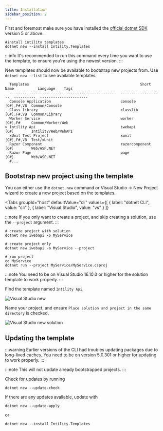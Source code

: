 ```yaml
---
title: Installation
sidebar_position: 2
---
```


First and foremost make sure you have installed the [official dotnet SDK](https://dotnet.microsoft.com/download) version 5 or above.

```shell
#install intility templates
dotnet new --install Intility.Templates
```

:::info
It's recommended to run this command every time you want to use the template,
to ensure you're using the newest version.
:::

New templates should now be available to bootstrap new projects from. Use `dotnet new --list` to see available templates

```
  Templates                                                   Short Name           Language    Tags
  -------------------------------------------------  -------------------  ----------  ----------------------
  Console Application                                console              [C#],F#,VB  Common/Console
  Class library                                      classlib             [C#],F#,VB  Common/Library
  Worker Service                                     worker               [C#],F#     Common/Worker/Web
> Intility Api                                       iwebapi              [C#]        Intility/Web/WebAPI
  xUnit Test Project                                 xunit                [C#],F#,VB  Test/xUnit
  Razor Component                                    razorcomponent       [C#]        Web/ASP.NET
  Razor Page                                         page                 [C#]        Web/ASP.NET
  #...
```

## Bootstrap new project using the template

You can either use the `dotnet new` command or Visual Studio -> New Project wizard to create a new project based on the templates.


<Tabs
  groupId="host"
  defaultValue="cli"
  values={[
    { label: "dotnet CLI", value: "cli" },
    { label: "Visual Studio", value: "vs" }
  ]}
>
<TabItem value="cli">

:::note
If you only want to create a project, and skip creating a solution, use the `--project` argument.
:::

```shell
# create project with solution
dotnet new iwebapi -o MyService

# create project only
dotnet new iwebapi -o MyService --project

# run project
cd MyService
dotnet run --project MyService/MyService.csproj
```

</TabItem>
<TabItem value="vs">

:::note
You need to be on Visual Studio 16.10.0 or higher for the solution template to work properly.
:::

Find the template named `Intility Api`.

![Visual Studio new](/img/visual-studio-new.png)

Name your project, and ensure `Place solution and project in the same directory` is checked.

![Visual Studio new solution](/img/visual-studio-new-solution.png)

</TabItem>
</Tabs>

## Updating the template

:::warning
Earlier versions of the CLI had troubles updating packages due to long-lived caches.
You need to be on version 5.0.301 or higher for updating to work properly.
:::

:::note
This will not update already bootstrapped projects.
:::

Check for updates by running

```shell
dotnet new --update-check
```

If there are any updates available, update with

```shell
dotnet new --update-apply
```

or

```shell
dotnet new --install Intility.Templates
```